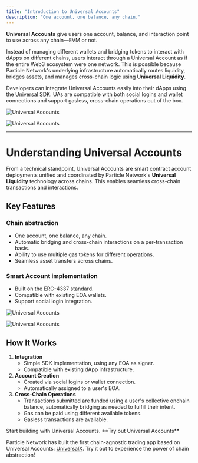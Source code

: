 ```yaml
---
title: "Introduction to Universal Accounts"
description: "One account, one balance, any chain."
---
```


**Universal Accounts** give users one account, balance, and interaction point to use across any chain—EVM or not.

Instead of managing different wallets and bridging tokens to interact with dApps on different chains, users interact through a Universal Account as if the entire Web3 ecosystem were one network. This is possible because Particle Network's underlying infrastructure automatically routes liquidity, bridges assets, and manages cross-chain logic using **Universal Liquidity**.

Developers can integrate Universal Accounts easily into their dApps using the [Universal SDK](/universal-accounts/cha/overview). UAs are compatible with both social logins and wallet connections and support gasless, cross-chain operations out of the box.

<Frame caption="User flow of Particle Network's Universal Accounts.">
  <img
    className="block dark:hidden"
    src="/intro/images/universal-accounts.jpg"
    alt="Universal Accounts"
  />

  <img
    className="hidden dark:block"
    src="/intro/images/universal-accounts.jpg"
    alt="Universal Accounts"
  />
</Frame>

---

# Understanding Universal Accounts

From a technical standpoint, Universal Accounts are smart contract account deployments unified and coordinated by Particle Network's **Universal Liquidity** technology across chains. This enables seamless cross-chain transactions and interactions.

## Key Features

### Chain abstraction

- One account, one balance, any chain.
- Automatic bridging and cross-chain interactions on a per-transaction basis.
- Ability to use multiple gas tokens for different operations.
- Seamless asset transfers across chains.

### Smart Account implementation

- Built on the ERC-4337 standard.
- Compatible with existing EOA wallets.
- Support social login integration.

<Frame caption="Composition of Universal Accounts.">
  <img
    className="block dark:hidden"
    src="/intro/images/composition.png"
    alt="Universal Accounts"
  />

  <img
    className="hidden dark:block"
    src="/intro/images/composition.png"
    alt="Universal Accounts"
  />
</Frame>

## How It Works

1. **Integration**
   - Simple SDK implementation, using any EOA as signer.
   - Compatible with existing dApp infrastructure.
2. **Account Creation**
   - Created via social logins or wallet connection.
   - Automatically assigned to a user's EOA.
3. **Cross-Chain Operations**
   - Transactions submitted are funded using a user's collective onchain balance, automatically bridging as needed to fulfill their intent.
   - Gas can be paid using different available tokens.
   - Gasless transactions are available.

<Card title="Try the Universal SDK" icon="code" href="/universal-accounts/cha/web-quickstart">
  Start building with Universal Accounts.
</Card>

<Tip>
  **Try out Universal Accounts**

  Particle Network has built the first chain-agnostic trading app based on Universal Accounts: [UniversalX](https://universalx.app/). Try it out to experience the power of chain abstraction\!
</Tip>
